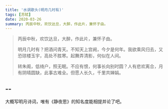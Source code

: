 ```yaml
---
title: '水调歌头(明月几时有)'
tags: [苏轼]
date: 2020-03-26
summary: 丙辰中秋，欢饮达旦，大醉，作此片，兼怀子由。
---
```


> 丙辰中秋，欢饮达旦，大醉，作此片，兼怀子由。
>
> 明月几时有？把酒问青天。不知天上宫阙，今夕是何年。我欲乘风归去，又恐琼楼玉宇，高处不胜寒。起舞弄清影，何似在人间。
>
> 转朱阁，低绮户，照无眠。不应有恨，何事长向别时圆？人有悲欢离合，月有阴晴圆缺，此事古难全。但愿人长久，千里共婵娟。

## --

大概写明月诗词，唯有《静夜思》的知名度能相提并论了吧。

